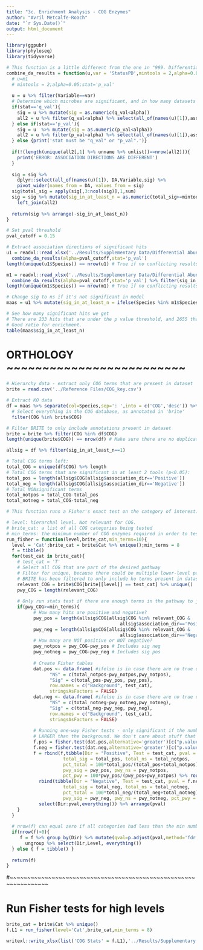 ```yaml
---
title: "3c. Enrichment Analysis - COG Enzymes"
author: "Avril Metcalfe-Roach"
date: "`r Sys.Date()`"
output: html_document
---
```


```r
library(ggpubr)
library(phyloseq)
library(tidyverse)

# This function is a little different from the one in "999. Differential Abundance Functions.R" - instead of using a list of the the raw tool outputs as the main input, it uses the curated stats table that is available in the Supplementary.
combine_da_results = function(u,var = 'StatusPD',mintools = 2,alpha=0.05,stat='p_val'){
  # u=m1
  # mintools = 2;alpha=0.05;stat='p_val'
  
  u = u %>% filter(Variable==var)
  # Determine which microbes are significant, and in how many datasets
  if(stat=='q_val'){
    sig = u %>% mutate(sig = as.numeric(q_val<alpha))
    all2 = u %>% filter(q_val<alpha) %>% select(all_of(names(u)[1]),association_dir) %>% unique
  } else if(stat=='p_val'){
    sig = u  %>% mutate(sig = as.numeric(p_val<alpha))
    all2 = u %>% filter(p_val<alpha) %>% select(all_of(names(u)[1]),association_dir) %>% unique
  } else {print('stat must be "q_val" or "p_val".')}
  
  if(!(length(unique(all2[,1] %>% unname %>% unlist))==nrow(all2))){
    print('ERROR: ASSOCIATION DIRECTIONS ARE DIFFERENT')
  }
  
  sig = sig %>% 
    dplyr::select(all_of(names(u)[1]), DA,Variable,sig) %>%
    pivot_wider(names_from = DA, values_from = sig)
  sig$total_sig = apply(sig[,3:ncol(sig)],1,sum)
  sig = sig %>% mutate(sig_in_at_least_n = as.numeric(total_sig>=mintools)) %>% 
    left_join(all2)
  
  return(sig %>% arrange(-sig_in_at_least_n))
}
```

```r
# Set pval threshold
pval_cutoff = 0.15

# Extract association directions of significant hits
u1 = readxl::read_xlsx('../Results/Supplementary Data/Differential Abundance/COG Enzymes_Stats2.xlsx',sheet='univar') %>% 
  combine_da_results(alpha=pval_cutoff,stat='p_val')
length(unique(u1$Species)) == nrow(u1) # True if no conflicting results

m1 = readxl::read_xlsx('../Results/Supplementary Data/Differential Abundance/COG Enzymes_Stats2.xlsx',sheet='multivar') %>% 
  combine_da_results(alpha=pval_cutoff,stat='p_val') %>% filter(sig_in_at_least_n==T)
length(unique(m1$Species)) == nrow(m1) # True if no conflicting results 

# Change sig to ns if it's not significant in model
maas = u1 %>% mutate(sig_in_at_least_n = ifelse(Species %in% m1$Species, sig_in_at_least_n,0))

# See how many significant hits we get
# There are 233 hits that are under the p value threshold, and 2655 that are under.
# Good ratio for enrichment.
table(maas$sig_in_at_least_n)
```

# ORTHOLOGY ~~~~~~~~~~~~~~~~~~~~~~~~~

```r
# Hierarchy data - extract only COG terms that are present in dataset
brite = read.csv('../Reference Files/COG_key.csv')

# Extract KO data
df = maas %>% separate(col=Species,sep=': ',into = c('COG','desc')) %>% 
  # Select everything in the COG database, as annotated in 'brite'
  filter(COG %in% brite$COG)

# Filter BRITE to only include annotations present in dataset
brite = brite %>% filter(COG %in% df$COG)
length(unique(brite$COG)) == nrow(df) # Make sure there are no duplicates
```

```r
allsig = df %>% filter(sig_in_at_least_n==1)

# Total COG terms left:
total_COG = unique(df$COG) %>% length
# Total COG terms that are significant in at least 2 tools (p<0.05):
total_pos = length(allsig$COG[allsig$association_dir=='Positive'])
total_neg = length(allsig$COG[allsig$association_dir=='Negative'])
# Total NONsignificant terms
total_notpos = total_COG-total_pos
total_notneg = total_COG-total_neg
```

```r

# This function runs a Fisher's exact test on the category of interest.

# level: hierarchal level. Not relevant for COG.
# brite_cat: a list of all COG categories being tested
# min_terms: the minimum number of COG enzymes required in order to test a category.
run_fisher = function(level,brite_cat,min_terms=10){
  level = 'Cat';brite_cat = brite$Cat %>% unique();min_terms = 8
  f = tibble()
  for(test_cat in brite_cat){
    # test_cat = 'T'
    # Select all COG that are part of the desired pathway
    # Filter for unique, because there could be multiple lower-level pathways mapping to the same pathway.
    # BRITE has been filtered to only include ko terms present in dataset.
    relevant_COG = brite$COG[brite[[level]] == test_cat] %>% unique()
    pwy_COG = length(relevant_COG)
    
    # Only run stats test if there are enough terms in the pathway to justify it.
    if(pwy_COG>=min_terms){
          # How many hits are positive and negative?
          pwy_pos = length(allsig$COG[allsig$COG %in% relevant_COG &
                                          allsig$association_dir=='Positive'] %>% unique())
          pwy_neg = length(allsig$COG[allsig$COG %in% relevant_COG &
                                          allsig$association_dir=='Negative'] %>% unique())
          # How many are NOT positive or NOT negative?
          pwy_notpos = pwy_COG-pwy_pos # Includes sig neg
          pwy_notneg = pwy_COG-pwy_neg # Includes sig pos
          
          # Create Fisher tables
          dat.pos <- data.frame( #ifelse is in case there are no true or no false hits.
                "NS" = c(total_notpos-pwy_notpos,pwy_notpos),
                "Sig" = c(total_pos-pwy_pos, pwy_pos),
                row.names = c("Background", test_cat),
                stringsAsFactors = FALSE)
          dat.neg <- data.frame( #ifelse is in case there are no true or no false hits.
                "NS" = c(total_notneg-pwy_notneg,pwy_notneg),
                "Sig" = c(total_neg-pwy_neg, pwy_neg),
                row.names = c("Background", test_cat),
                stringsAsFactors = FALSE)
          
          # Running one-way Fisher tests - only significant if the number of hits is significantly
          # LARGER than the background. We don't care about stuff that's signif. lower.
          f.pos = fisher.test(dat.pos,alternative='greater')[c("p.value","estimate")] %>% unlist()
          f.neg = fisher.test(dat.neg,alternative='greater')[c("p.value","estimate")] %>% unlist()
          f = rbind(f,tibble(Dir = "Positive", Test = test_cat, pval = f.pos[1], estimate = f.pos[2],
                     total_sig = total_pos, total_ns = total_notpos, 
                     pct_total = 100*total_pos/(total_pos+total_notpos) %>% round(3),
                     pwy_sig = pwy_pos, pwy_ns = pwy_notpos,  
                     pct_pwy = 100*pwy_pos/(pwy_pos+pwy_notpos) %>% round(3))) %>% 
            rbind(tibble(Dir = "Negative", Test = test_cat, pval = f.neg[1], estimate = f.neg[2],
                     total_sig = total_neg, total_ns = total_notneg, 
                     pct_total = 100*total_neg/(total_neg+total_notneg) %>% round(3),
                     pwy_sig = pwy_neg, pwy_ns = pwy_notneg, pct_pwy = 100*pwy_neg/(pwy_neg+pwy_notneg) %>% round(3))) %>% 
            select(Dir:pval,everything()) %>% arrange(pval)
    }
  }
  
  # nrow(f) can equal zero if all categories had less than the min number of COG terms
  if(nrow(f)>0){
     f = f %>% group_by(Dir) %>% mutate(qval=p.adjust(pval,method='fdr'), Level = level) %>% 
       ungroup %>% select(Dir,Level, everything())
  } else { f = tibble() }
  
  return(f)
}
```

#~~~~~~~~~~~~~~~~~~~~~~~~~~~~~~~~~~~~~~~~~~~~~~~~~~~~~~~~~~~~~~~~~

# Run Fisher tests for high levels

```r
brite_cat = brite$Cat %>% unique()
f.L1 = run_fisher(level='Cat',brite_cat,min_terms = 8)
```

```r
writexl::write_xlsx(list('COG Stats' = f.L1),'../Results/Supplementary Data/Enrichment Analysis/COG2.xlsx')
```

